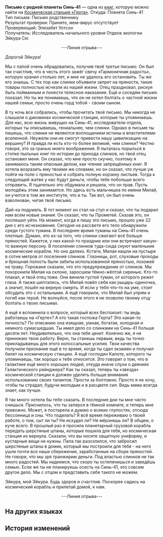 {{Книга Инфобокс
|id           = 045
|Название     = Письмо с родной планеты Синь-41
|Изображение  = Item Journal.png
|Мир          = Космическая станция «Герта»
|Томов        = 1
|Автор        = <!--нужно добавить-->
|Описание     = Облачный мессенджер передаёт эхосигналы с разных планет, в том числе сообщения от родственников исследователей космической станции. Послания приходят в Отдел галактической геополитики «Герты» и далее распространяются между исследователями станции.
|Том1         = {{tx}}
|Источник1    = {{tx|Отсутствует источник}}
|Персонажи    = 
|Фракции      = 
}}
'''Письмо с родной планеты Синь-41''' — одна из [[Книги|книг]], которую можно найти на [[Космическая станция «Герта»]].
<!--
==Получение==
<gallery>
Книга НАЗВАНИЕ.png|НАЗВАНИЕ
Локация НАЗВАНИЕ.png|Расположение на карте. Ближайший пространственный якорь «[[НАЗВАНИЕ]]»
</gallery>
-->
Откуда: Планета Синь-41<br />
Тип письма: Письмо родственнику<br />
Результат проверки: Принято, мем-вирус отсутствует<br />
Проверяющий: Элизабет Уотсон<br />
Получатель: Исследователь начального уровня Отдела экологии Эйкура Сю

<div align="center">---Линия отрыва---</div>

Дорогой Эйкура!

Мы с папой очень обрадовались, получив твоё третье письмо. Он был так счастлив, что в честь этого зажёг свечу «Гармоничная радость», которую хранил столько лет, и мне не удалось его остановить. Ты же его знаешь. С тех пор как слинки объявили запрет на пряности, такие товары полностью исчезли из нашей жизни. Отец праздновал, рискуя быть пойманным и понести телесное наказание. Ещё и соседям письмо показал. Но ты же понимаешь, что он не хотел болтать о частной жизни нашей семьи, просто очень горд тобой - своим сыном.

В ту ночь все собрались, чтобы прочитать твоё письмо. Мы никогда не слышали о диковинах космической станции, которые ты упоминаешь. Для нас, всю жизнь живущих на Синь-41, исследователи отдела, которых ты описываешь, гениальнее, чем слинки. Однако в письме ты пишешь, что слинки не являются воплощением истины и властителями вселенной. Неужели они не смогут привести нашу цивилизацию на вершину? И правда ли есть кто-то более великий, чем слинки? Честно говоря, это за гранью моего воображения. Я пыталась порыться в стопке пыльных книг по истории до прихода слинков, но твой отец остановил меня. Он сказал, что мне просто скучно, поэтому я занимаюсь таким опасным делом, как чтение запрещённых книг. Я хотела возразить ему твоими же словами, но он сказал, что лучше уж пойти на поле с пряностью и собрать полную корзину листьев. Тогда к следующей жатве у нас будут деньги, чтобы тебе побольше всего отправить. Я тщательно это обдумала и решила, что он прав. Пусть молодёжь этим занимается. Но здесь есть мальчишка по имени Милай, он учится в том же институте, что и ты. Так вот, он был очень взволнован, читая твоё письмо.

Дай-ка подумать. В тот момент он стал на стул и сказал, что ты подарил нам всем новые знания. Он сказал, что ты Прометей. Сказав это, он поспешил уйти. На момент, когда я пишу это письмо, прошло уже 22 дня с его исчезновения. Сегодня на рассвете его тело обнаружили среди густого тумана. В последнее время туманы на Синь-41 очень плотные. Думаю, это из-за того, что слинки сжигают всё больше пряностей. Кажется, у них какой-то праздник или они встречают какую-то важную персону. В поселении слинков туда-сюда снуют маленькие космические корабли. Но оно далеко. Кстати, Милая нашли на пустыре в сотне метров от поселения слинков. Глазницы, рот, слуховые проходы и брюшная полость были забиты использованной пряностью, похожей на траву. Горожане сказали, что это предупреждение от слинков. Мы похоронили Милая на склоне, заросшем тёмно-жёлтой сиренью. Кто-то плакал, и твой отец тоже. Они винили густой туман, от которого режет глаза. А также шептались, что Милай повёл себя как рыцарь-одиночка, а значит, пошёл на верную смерть. И если у тебя что-то на уме, стоит обсудить это с остальными. А ещё говорили, что Милай был упрям и погиб как герой. Не волнуйся, после этого я не позволю твоему отцу болтать о твоих письмах.

А ещё я вспомнила о вопросе, который всех беспокоит: ты ведь работаешь на «Герте»? А кто такая госпожа Герта? Это какая-то личность? По описанию она изящная, умная, богатая, холодная и немного сумасшедшая. Ты имел дело со слинками на Синь-41 больше десяти лет. Неудивительно, что она тебя ценит. Конечно же, я не принижаю твою работу. Верю, ты станешь первым, ведь ты точно прикладываешь для этого колоссальные усилия. Твои качества получили признание ещё в то время, когда ты сдал экзамен и получил билет на космическую станцию. А ещё господин Капоте, которого ты упоминаешь, так хорошо к тебе относится. Это говорит о том, что в галактике ещё много хороших людей, откуда иначе слухи о деяниях Галактического рейнджера? Как ты сказал, теперь ты «звезда» космической станции и должен уделять больше внимания использованию своих талантов. Прости за болтовню. Просто я не хочу, чтобы ты страдал, будучи молодым и в расцвете сил. Ведь мама всегда знает, как лучше.

Я так много хотела бы тебе сказать. В последние дни ты мне часто снишься. Приснилось, что ты заперся в тёмной комнате, и теперь мне тревожно. Может, я постарела и думаю о всяких глупостях, отсюда бессонница и сны. Что поделать? Я всё время переживаю о твоей работе, о том, сыт ли ты? Не исхудал ли? Не мёрзнешь ли? В общем, о куче всего. В прошлый раз я просила планетарный грузовой корабль передать шерстяные штаны, которые пошила для тебя, но космическая станция их вернула. Сказали, что вы носите защитную униформу, и кустарные вещи не нужны. Папа так разозлился, что забросил шерстяные штаны в домик, который мы построили для тебя - на него ушли почти все наши сбережения, заработанные на сборе пряностей. Не говори, что мы зря транжирим деньги. Под властью слинков не так много радостей. Мы надеемся, что скоро ты остепенишься и заведёшь семью. Если же ты не планируешь осесть на Синь-41, это совсем другое дело. Мы с отцом и представить себе такого не можем.

Эйкура, мой Эйкура. Будь здоров и счастлив. Поскорее садись на космический корабль и прилетай домой, к нам.

<div align="center">---Линия отрыва---</div>

==На других языках==
{{На других языках
|en   = Xin-41 Homeward Cloud Messaging
|zhs  = 辛-41云乡讯音
|zht  = 辛-41雲鄉訊音
|ja   = 辛-41雲郷訊音
|ko   = 신-41 고향의 메시지
|es   = Mensaje del sistema Hogar en las Nubes desde Xin-41
|fr   = Messagerie par cloud à destination de la terre Xin-41
|ru   = Письмо с родной планеты Синь-41
|th   = Xin-41 Homeward Cloud Messaging
|vi   = Xin-41 Lá Thư Gửi Nhà
|de   = Nachrichten des Wolkenlands von Xin-41
|id   = Xin-41 Homeward Cloud Messaging
|pt   = Mensagens em Nuvem para Casa Xin-41
}}

==История изменений==
{{История изменений|2.7}}